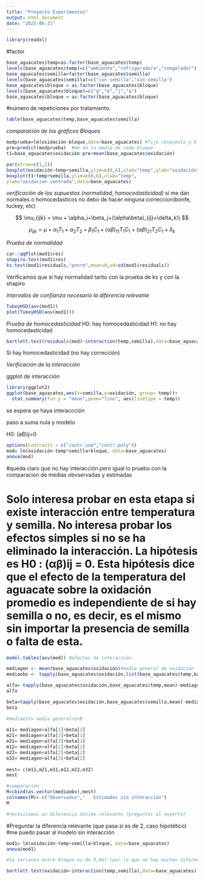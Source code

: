 ```yaml
---
title: "Proyecto Experimentos"
output: html_document
date: "2025-06-21"
---
```


```r
library(readxl)
```

#factor

```r
base_aguacates$temp=as.factor(base_aguacates$temp)
levels(base_aguacates$temp)=c("ambiente","refrigeradora","congelador") 
base_aguacates$semilla=factor(base_aguacates$semilla) 
levels(base_aguacates$semilla)=c("con semilla","sin semilla")
base_aguacates$bloque = as.factor(base_aguacates$bloque)
levels(base_aguacates$bloque)=c("g","m","j","a")
base_aguacates$bloque = as.factor(base_aguacates$bloque)

```


#número de repeticiones por tratamiento.

```r
table(base_aguacates$temp,base_aguacates$semilla)
```


*comparación de los gráficos Bloques*
```r
modprueba=lm(oxidación~bloque,data=base_aguacates) #fijo respuesta y bloque
pre=predict(modprueba)  #me da la media de cada bloque
t1=base_aguacates$oxidación-pre+mean(base_aguacates$oxidación)
```

```r
par(mfrow=c(1,2))
boxplot(oxidación~temp+semilla,ylim=c(0,6),xlab="temp",ylab="oxidación",data=base_aguacates)
boxplot(t1~temp+semilla,ylim=c(0,6),xlab="temp",
ylab="oxidacion centrada",data=base_aguacates)
```

*verificación de los supuestos (normalidad, homocedasticidad)*
si me dan normales o homocedasticos no debo de hacer ninguna correccion(bonfe, tuckey, etc)

$$
\mu_{ijk} = \mu + \alpha_i+\beta_j+(\alpha\beta)_{ij}+\delta_k\\
$$

$$
\mu_{ijk} = \mu + \alpha_1 T_1 + \alpha_2 T_2 + \beta_1 C_1 + (\alpha\beta)_{11} T_1 C_1 + (\alpha\beta)_{21} T_2 C_1 + \delta_k
$$

*Prueba de normalidad*

```r
car::qqPlot(mod1$res)
shapiro.test(mod1$res)
ks.test(mod1$residuals,"pnorm",mean=0,sd=sd(mod1$residuals))
```

Verificamos que sí hay normalidad tanto con la prueba de ks y con la shapiro

*intervalos de confianza necesario la diferencia relevante*
```r
TukeyHSD(aov(mod1))
plot(TukeyHSD(aov(mod1)))

```


*Prueba de homocedasticidad*
H0: hay homocedasticidad   H1: no hay homocedasticidad

```r
bartlett.test(residuals(mod)~interaction(temp,semilla),data=base_aguacates)
```
Sí hay homocedasticidad (no hay corrección)


*Verificación de la interacción*

ggplot de interacción
```r
library(ggplot2)
ggplot(base_aguacates,aes(x=semilla,y=oxidación, group= temp))+
  stat_summary(fun.y = "mean",geom="line", aes(linetype = temp))
```
se espera qe haya interaccción

paso a suma nula y modelo

H0: (aB)ij=0

```r
options(contrasts = c("contr.sum","contr.poly"))
mod= lm(oxidación~temp*semilla+bloque, data=base_aguacates)
anova(mod)
```
#queda claro que no hay interacción pero igual lo pruebo con la comparacion de medias obvservadas y estimadas

# Solo interesa probar en esta etapa si existe interacción entre temperatura y semilla. No interesa probar los efectos simples si no se ha eliminado la interacción. La hipótesis es H0 : (αβ)ij = 0. Esta hipótesis dice que el efecto de la temperatura del aguacate sobre la oxidación  promedio es independiente de si hay semilla o no, es decir, es el mismo sin importar la presencia de semilla o falta de esta.


```r
model.tables(aov(mod)) #efectos de interacción
```
```r
mediagen <- mean(base_aguacates$oxidación)#media general de oxidación
mediaobv <- tapply(base_aguacates$oxidación,list(base_aguacates$temp,base_aguacates$semilla),mean)#medias observadas y estimadas

alfa= tapply(base_aguacates$oxidación,base_aguacates$temp,mean)-mediagen
alfa

beta=tapply(base_aguacates$oxidación,base_aguacates$semilla,mean)-mediagen
beta

#mediaest= media general+a+B 
  
m11= mediagen+alfa[1]+beta[1] 
m21= mediagen+alfa[2]+beta[1]
m31= mediagen+alfa[3]+beta[1]
m12= mediagen+alfa[1]+beta[2]
m22= mediagen+alfa[2]+beta[2]
m32= mediagen+alfa[3]+beta[2]
  
mest= c(m11,m21,m31,m12,m22,m32)
mest
```
```r
#comparación
M=cbind(as.vector(mediaobv),mest)
colnames(M)= c("Observados","   Estimados sin interacción")
M

#necesitamos un diferencia mínima relevante (preguntar al experto)
```

#Preguntar la diferencia relevante (que pasa si es de 2, caso hipotético)
#me puedo pasar al modelo sin interacción


```r
mod1= lm(oxidación~temp+semilla+bloque, data=base_aguacates)
anova(mod1)

#la varianza entre bloque es de 9,667 (por lo que no hay muchas diferencias de entre bloques)
```


```r
bartlett.test(oxidación~interaction(temp,semilla),data=base_aguacates)
```





